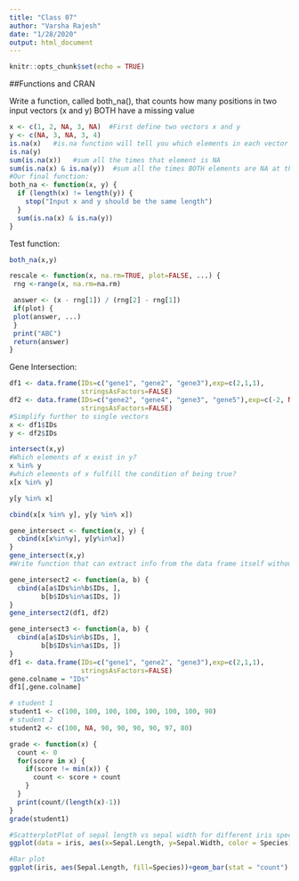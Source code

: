 ```yaml
---
title: "Class 07"
author: "Varsha Rajesh"
date: "1/28/2020"
output: html_document
---
```


```r
knitr::opts_chunk$set(echo = TRUE)
```

##Functions and CRAN

Write a function, called both_na(), that counts how many positions in two input vectors (x and y) BOTH have a missing value
```r
x <- c(1, 2, NA, 3, NA)  #First define two vectors x and y
y <- c(NA, 3, NA, 3, 4)
is.na(x)   #is.na function will tell you which elements in each vector are NA
is.na(y)
sum(is.na(x))   #sum all the times that element is NA
sum(is.na(x) & is.na(y))  #sum all the times BOTH elements are NA at the same time
#Our final function:
both_na <- function(x, y) {
  if (length(x) != length(y)) {
    stop("Input x and y should be the same length")
  }
  sum(is.na(x) & is.na(y))
}
```

Test function:
```r
both_na(x,y)
```

```r
rescale <- function(x, na.rm=TRUE, plot=FALSE, ...) {
 rng <-range(x, na.rm=na.rm)

 answer <- (x - rng[1]) / (rng[2] - rng[1])
 if(plot) {
 plot(answer, ...)
 }
 print("ABC")
 return(answer)
}
```

Gene Intersection:

```r
df1 <- data.frame(IDs=c("gene1", "gene2", "gene3"),exp=c(2,1,1), 
                  stringsAsFactors=FALSE)
df2 <- data.frame(IDs=c("gene2", "gene4", "gene3", "gene5"),exp=c(-2, NA, 1, 2),
                  stringsAsFactors=FALSE)
#Simplify further to single vectors
x <- df1$IDs
y <- df2$IDs

intersect(x,y)
#Which elements of x exist in y?
x %in% y 
#which elements of x fulfill the condition of being true?
x[x %in% y]

y[y %in% x]

cbind(x[x %in% y], y[y %in% x])
```

```r
gene_intersect <- function(x, y) {
  cbind(x[x%in%y], y[y%in%x])
}
gene_intersect(x,y)
#Write function that can extract info from the data frame itself without us having to define x and y

```

```r
gene_intersect2 <- function(a, b) {
  cbind(a[a$IDs%in%b$IDs, ], 
        b[b$IDs%in%a$IDs, ])
}
gene_intersect2(df1, df2)
```

```r
gene_intersect3 <- function(a, b) {
  cbind(a[a$IDs%in%b$IDs, ], 
        b[b$IDs%in%a$IDs, ])
}
df1 <- data.frame(IDs=c("gene1", "gene2", "gene3"),exp=c(2,1,1), 
                  stringsAsFactors=FALSE)
gene.colname = "IDs"
df1[,gene.colname]

```

```r
# student 1
student1 <- c(100, 100, 100, 100, 100, 100, 100, 90)
# student 2
student2 <- c(100, NA, 90, 90, 90, 90, 97, 80)

grade <- function(x) {
  count <- 0
  for(score in x) {
    if(score != min(x)) {
      count <- score + count
    }
  }
  print(count/(length(x)-1))
}
grade(student1)


```
```r
#ScatterplotPlot of sepal length vs sepal width for different iris species
ggplot(data = iris, aes(x=Sepal.Length, y=Sepal.Width, color = Species)) + geom_point(aes(shape = Species)) + geom_smooth(method = "lm")

#Bar plot 
ggplot(iris, aes(Sepal.Length, fill=Species))+geom_bar(stat = "count")
```




